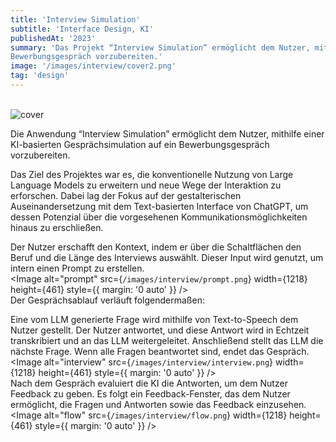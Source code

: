 ```yaml
---
title: 'Interview Simulation'
subtitle: 'Interface Design, KI'
publishedAt: '2023'
summary: 'Das Projekt “Interview Simulation” ermöglicht dem Nutzer, mithilfe einer KI-basierten Gesprächsimulation auf ein 
Bewerbungsgespräch vorzubereiten.'
image: '/images/interview/cover2.png'
tag: 'design'
---
```


<br/>
<Image
  alt="cover"
  src={`/images/interview/cover.png`}
  width={1218}
  height={461}
  style={{ margin: '0 auto' }}
/>
<br/>

Die Anwendung “Interview Simulation” ermöglicht dem Nutzer, mithilfe einer KI-basierten Gesprächsimulation auf ein 
Bewerbungsgespräch vorzubereiten. 

Das Ziel des Projektes war es, die konventionelle Nutzung von Large Language Models zu erweitern 
und neue Wege der Interaktion zu erforschen. Dabei lag der Fokus auf der gestalterischen 
Auseinandersetzung mit dem Text-basierten Interface von ChatGPT, um dessen Potenzial 
über die vorgesehenen Kommunikationsmöglichkeiten hinaus zu erschließen.

Der Nutzer erschafft den Kontext, indem er über die Schaltflächen den Beruf und die Länge 
des Interviews auswählt. 
Dieser Input wird genutzt, um intern einen Prompt zu erstellen.
<br/>
<Image
  alt="prompt"
  src={`/images/interview/prompt.png`}
  width={1218}
  height={461}
  style={{ margin: '0 auto' }}
/>
<br/>
Der Gesprächsablauf verläuft folgendermaßen:

Eine vom LLM generierte Frage wird mithilfe von Text-to-Speech dem 
Nutzer gestellt. Der Nutzer antwortet, und diese Antwort wird in 
Echtzeit transkribiert und an das LLM weitergeleitet. Anschließend 
stellt das LLM die nächste Frage. Wenn alle Fragen beantwortet sind, 
endet das Gespräch.
<br/>
<Image
  alt="interview"
  src={`/images/interview/interview.png`}
  width={1218}
  height={461}
  style={{ margin: '0 auto' }}
/>
<br/>
Nach dem Gespräch evaluiert die KI die Antworten, um dem Nutzer Feedback
zu geben. Es folgt ein Feedback-Fenster, das dem Nutzer 
ermöglicht, die Fragen und Antworten sowie das Feedback einzusehen.
<br/>
<Image
  alt="flow"
  src={`/images/interview/flow.png`}
  width={1218}
  height={461}
  style={{ margin: '0 auto' }}
/>